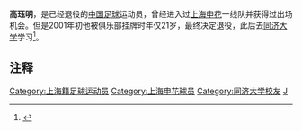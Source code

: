 {{Football player infobox
| playername = 高珏明
| fullname = 高珏明
| englishfullname = Gao Jueming
| countryofbirth = {{CHN}}
| cityofbirth = [[上海|上海]]
| dateofbirth = {{birth date and age|1979|3|31}}
| height = {{height|m=1.85}}
| position = 中后卫
| currentclub = 已退役
| youthyears = 
| youthclubs = 上海申花
| years = 1999-2000年
| clubs = [[上海申花|上海申花]]
| caps(goals) = 1{{0}}(0)
|}}
'''高珏明'''{{BD|1979年|3月31日|||G}}，是已经退役的[[中国足球|中国足球]]运动员，曾经进入过[[上海申花|上海申花]]一线队并获得过出场机会。但是2001年初他被俱乐部挂牌时年仅21岁，最终决定退役，此后去[[同济大学|同济大学]]学习<ref>{{cite news|url=http://sports.163.com/05/0207/02/1BV2FMD300051C89.html|title=长得帅却没有女朋友 高珏明：没立业 哪来家|publisher=新闻晨报|date=2005-02-07|accessdate=2009-02-01|archive-url=https://web.archive.org/web/20150402102557/http://sports.163.com/05/0207/02/1BV2FMD300051C89.html|archive-date=2015-04-02|dead-url=yes}}</ref>。

== 注释 ==
{{Reflist|2}}

{{DEFAULTSORT:GAO Jueming}}
[[Category:上海籍足球运动员|Category:上海籍足球运动员]]
[[Category:上海申花球员|Category:上海申花球员]]
[[Category:同济大学校友|Category:同济大学校友]]
[[Category:高姓|J]]